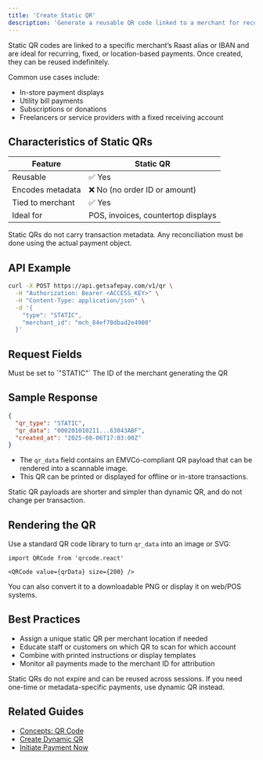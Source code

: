 ```yaml
---
title: 'Create Static QR'
description: 'Generate a reusable QR code linked to a merchant for recurring Raast payments'
---
```


Static QR codes are linked to a specific merchant’s Raast alias or IBAN and are ideal for recurring, fixed, or location-based payments. Once created, they can be reused indefinitely.

Common use cases include:

- In-store payment displays
- Utility bill payments
- Subscriptions or donations
- Freelancers or service providers with a fixed receiving account

## Characteristics of Static QRs

| Feature         | Static QR                          |
|------------------|-------------------------------------|
| Reusable         | ✅ Yes                              |
| Encodes metadata | ❌ No (no order ID or amount)       |
| Tied to merchant | ✅ Yes                              |
| Ideal for        | POS, invoices, countertop displays  |

<Note>Static QRs do not carry transaction metadata. Any reconciliation must be done using the actual payment object.</Note>

## API Example

```bash title="Create Static QR" expandable
curl -X POST https://api.getsafepay.com/v1/qr \
  -H "Authorization: Bearer <ACCESS_KEY>" \
  -H "Content-Type: application/json" \
  -d '{
    "type": "STATIC",
    "merchant_id": "mch_84ef70dbad2e4900"
  }'
```

## Request Fields

<Fields>
  <Field name="type" type="string" required="true">Must be set to `"STATIC"`</Field>
  <Field name="merchant_id" type="string" required="true">The ID of the merchant generating the QR</Field>
</Fields>

## Sample Response

```json title="Static QR Response"
{
  "qr_type": "STATIC",
  "qr_data": "000201010211...63043ABF",
  "created_at": "2025-08-06T17:03:00Z"
}
```

* The `qr_data` field contains an EMVCo-compliant QR payload that can be rendered into a scannable image.
* This QR can be printed or displayed for offline or in-store transactions.

<Tip>Static QR payloads are shorter and simpler than dynamic QR, and do not change per transaction.</Tip>

## Rendering the QR

Use a standard QR code library to turn `qr_data` into an image or SVG:

```tsx title="React Example"
import QRCode from 'qrcode.react'

<QRCode value={qrData} size={200} />
```

You can also convert it to a downloadable PNG or display it on web/POS systems.

## Best Practices

* Assign a unique static QR per merchant location if needed
* Educate staff or customers on which QR to scan for which account
* Combine with printed instructions or display templates
* Monitor all payments made to the merchant ID for attribution

<Note>Static QRs do not expire and can be reused across sessions. If you need one-time or metadata-specific payments, use dynamic QR instead.</Note>

## Related Guides

* [Concepts: QR Code](/concepts/qr_code)
* [Create Dynamic QR](/use_cases/create_dynamic_qr)
* [Initiate Payment Now](/use_cases/create_rtp_now)